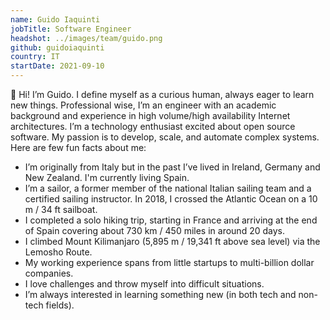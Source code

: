 ```yaml
---
name: Guido Iaquinti
jobTitle: Software Engineer
headshot: ../images/team/guido.png
github: guidoiaquinti
country: IT
startDate: 2021-09-10
---
```


👋 Hi! I’m Guido. I define myself as a curious human, always eager to learn new things.
Professional wise, I’m an engineer with an academic background and experience in high volume/high availability Internet architectures. I’m a technology enthusiast excited about open source software. My passion is to develop, scale, and automate complex systems.
Here are few fun facts about me:

-   I’m originally from Italy but in the past I’ve lived in Ireland, Germany and New Zealand. I'm currently living Spain.
-   I’m a sailor, a former member of the national Italian sailing team and a certified sailing instructor. In 2018, I crossed the Atlantic Ocean on a 10 m / 34 ft sailboat.
-   I completed a solo hiking trip, starting in France and arriving at the end of Spain covering about 730 km / 450 miles in around 20 days.
-   I climbed Mount Kilimanjaro (5,895 m / 19,341 ft above sea level) via the Lemosho Route.
-   My working experience spans from little startups to multi-billion dollar companies.
-   I love challenges and throw myself into difficult situations.
-   I’m always interested in learning something new (in both tech and non-tech fields).
